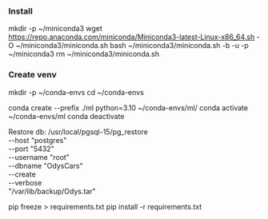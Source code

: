 ### Install

mkdir -p ~/miniconda3
wget https://repo.anaconda.com/miniconda/Miniconda3-latest-Linux-x86_64.sh -O ~/miniconda3/miniconda.sh
bash ~/miniconda3/miniconda.sh -b -u -p ~/miniconda3
rm ~/miniconda3/miniconda.sh

### Create venv

mkdir -p ~/conda-envs
cd ~/conda-envs

conda create --prefix ./ml python=3.10
~/conda-envs/ml/
conda activate ~/conda-envs/ml
conda deactivate

Restore db:
/usr/local/pgsql-15/pg_restore \
 --host "postgres" \
 --port "5432" \
 --username "root" \
 --dbname "OdysCars" \
 --create \
 --verbose \
 "/var/lib/backup/Odys.tar"

pip freeze > requirements.txt
pip install -r requirements.txt

